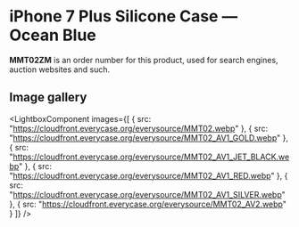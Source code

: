
# iPhone 7 Plus Silicone Case — Ocean Blue

<Callout type='info' emoji='👉🏻'>**MMT02ZM** is an order number for this product, used for search engines, auction websites and such.</Callout>

## Image gallery

<LightboxComponent
    images={[
      {
        src: "https://cloudfront.everycase.org/everysource/MMT02.webp"
      },
      {
        src: "https://cloudfront.everycase.org/everysource/MMT02_AV1_GOLD.webp"
      },
      {
        src: "https://cloudfront.everycase.org/everysource/MMT02_AV1_JET_BLACK.webp"
      },
      {
        src: "https://cloudfront.everycase.org/everysource/MMT02_AV1_RED.webp"
      },
      {
        src: "https://cloudfront.everycase.org/everysource/MMT02_AV1_SILVER.webp"
      },
      {
        src: "https://cloudfront.everycase.org/everysource/MMT02_AV2.webp"
      }
    ]}
  />
